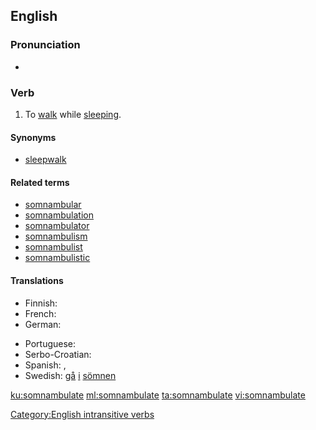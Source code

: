 ==English==

===Pronunciation===
* {{a|US}} {{IPA|/sɑːm.ˈnæm.bju.ˌleɪt/|/sɑːm.ˈnæm.bjə.ˌleɪt/|/səm.ˈnæm.bjə.ˌleɪt/|lang=en}}

===Verb===
{{en-verb|somnambulat}}

# {{context|intransitive|lang=en}} To [[walk]] while [[sleep]]ing.

====Synonyms====
* [[sleepwalk]]

====Related terms====
* [[somnambular]]
* [[somnambulation]]
* [[somnambulator]]
* [[somnambulism]]
* [[somnambulist]]
* [[somnambulistic]]

====Translations====
{{trans-top|to walk while sleeping}}
* Finnish: {{t|fi|kävellä unissaan}}
* French: {{t+|fr|somnambuler}}
* German: {{t|de|schlafwandeln}}
{{trans-mid}}
* Portuguese: {{t|pt|sonambular}}
* Serbo-Croatian: {{t|sh|mesečarstvo}}
* Spanish: {{t|es|[[ser]] [[sonámbulo]]}}, {{t|es|[[pasear]]se [[dormido]]}}
* Swedish: [[gå]] [[i]] [[sömn|sömnen]]
{{trans-bottom}}

[[Category:English intransitive verbs]]

[[ku:somnambulate]]
[[ml:somnambulate]]
[[ta:somnambulate]]
[[vi:somnambulate]]